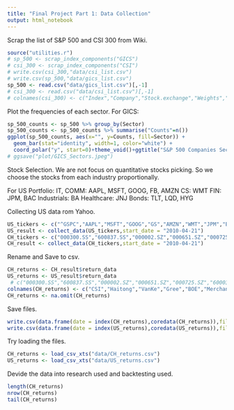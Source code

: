 ---
title: "Final Project Part 1: Data Collection"
output: html_notebook
---

Scrap the list of S&P 500 and CSI 300 from Wiki.
```{r}
source("utilities.r")
# sp_500 <- scrap_index_components("GICS")
# csi_300 <- scrap_index_components("CSI")
# write.csv(csi_300,"data/csi_list.csv")
# write.csv(sp_500,"data/gics_list.csv")
sp_500 <- read.csv("data/gics_list.csv")[,-1]
# csi_300 <- read.csv("data/csi_list.csv")[,-1]
# colnames(csi_300) <- c("Index","Company","Stock.exchange","Weights","Segment")
```


Plot the frequencies of each sector.
For GICS:
```{r}
sp_500_counts <- sp_500 %>% group_by(Sector)
sp_500_counts <- sp_500_counts %>% summarise("Counts"=n())
ggplot(sp_500_counts, aes(x="", y=Counts, fill=Sector)) +
  geom_bar(stat="identity", width=1, color="white") +
  coord_polar("y", start=0)+theme_void()+ggtitle("S&P 500 Companies Sectors")
# ggsave("plot/GICS_Sectors.jpeg")
```



Stock Selection. We are not focus on quantitative stocks picking. So we choose the stocks from each industry proportionally. 

For US Portfolio:
IT, COMM: AAPL, MSFT, GOOG, FB, AMZN
CS: WMT
FIN: JPM, BAC
Industrials: BA
Healthcare: JNJ
Bonds:
TLT, LQD, HYG

Collecting US data rom Yahoo.
```{r}
US_tickers <- c("^GSPC","AAPL","MSFT","GOOG","GS","AMZN","WMT","JPM","BAC","JNJ","BA")
US_result <- collect_data(US_tickers,start_date = "2010-04-21")
CH_tickers <- c("000300.SS","600837.SS","000002.SZ","000651.SZ","000725.SZ","600036.SS","600276.SS","600887.SS","600900.SS","601318.SS","601668.SS")
CH_result <- collect_data(CH_tickers,start_date = "2010-04-21")
```

Rename and Save to csv. 
```{r}
CH_returns <- CH_result$return_data
US_returns <- US_result$return_data
 # c("000300.SS","600837.SS","000002.SZ","000651.SZ","000725.SZ","600036.SS","600276.SS","600887.SS","600900.SS","601318.SS","601668.SS")
colnames(CH_returns) <- c("CSI","Haitong","VanKe","Gree","BOE","MerchantBanks","HengRui","YiLi","YangtZe","PingAn","CSCE")
CH_returns <- na.omit(CH_returns)
```

Save files.
```{r}
write.csv(data.frame(date = index(CH_returns),coredata(CH_returns)),file = "data/CH_returns.csv")
write.csv(data.frame(date = index(US_returns),coredata(US_returns)),file = "data/US_returns.csv")
```

Try loading the files.
```{r}
CH_returns <- load_csv_xts("data/CH_returns.csv")
US_returns <- load_csv_xts("data/US_returns.csv")
```

Devide the data into research used and backtesting used.
```{r}
length(CH_returns)
nrow(CH_returns)
tail(CH_returns)
```









